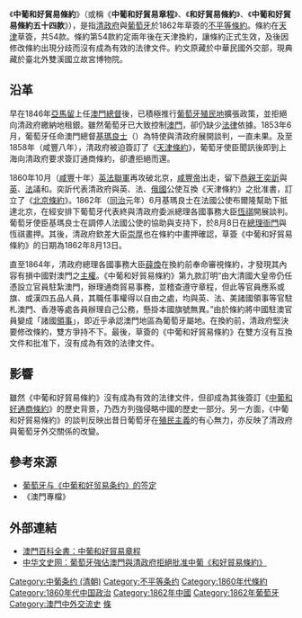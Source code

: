 《'''中葡和好貿易條約'''》（或稱《'''中葡和好貿易章程'''》、《'''和好貿易條約'''》、《'''中葡和好貿易條約五十四款'''》），是指[[清政府|清政府]]與[[葡萄牙|葡萄牙]]於1862年草簽的[[不平等條約|不平等條約]]。條約在[[天津|天津]]草簽，共54款。條約第54款約定兩年後在天津換約，讓條約正式生效，及後因修改條約出現分歧而沒有成為有效的法律文件。約文原藏於中華民國外交部，現典藏於臺北外雙溪國立故宮博物院。

==沿革==
早在1846年[[亞馬留|亞馬留]]上任[[澳門總督|澳門總督]]後，已積極推行[[葡萄牙殖民地|葡萄牙殖民地]]擴張政策，並拒絕向清政府繳納地租銀。雖然葡萄牙已大致控制[[澳門|澳門]]，卻仍缺少[[法律|法律]]依據。1853年6月，葡萄牙任命澳門總督[[基瑪良士|基瑪良士]]（{{lang|pt|Isidoro Francisco Guimarães}}）為特使與清政府展開談判，一直未果。及至1858年（咸豐八年），清政府被迫簽訂了《[[天津條約|天津條約]]》，葡萄牙使臣聞訊後即到上海向清政府要求簽訂通商條約，卻遭拒絕而還。

1860年10月（[[咸豐|咸豐]]十年）[[英法聯軍|英法聯軍]]再攻破北京，[[咸豐帝|咸豐帝]]出走，留下[[恭親王|恭親王]][[奕訢|奕訢]]與[[英國|英]]、[[法國|法]]議和。奕訢代表清政府與英、法、[[俄國|俄國]]公使互換《天津條約》之批准書，訂立了《[[北京條約|北京條約]]》。1862年（[[同治|同治]]元年）6月基瑪良士在法國公使布爾隆幫助下抵達北京，在經安排下葡萄牙代表終與清政府委派總理各國事務大臣[[恆祺|恆祺]]開展談判。葡萄牙使臣基瑪良士在調停人法國公使的協助與支持下，於8月8日在[[總理衙門|總理衙門]]與恆祺畫押。其後，清政府欽差大臣[[崇厚|崇厚]]也在條約中畫押確認，草簽《中葡和好貿易條約》的日期為1862年8月13日。

直至1864年，清政府總理各國事務大臣[[薛煥|薛煥]]在換約前奉命審視條約，才發現其內容有損中國對澳門之[[主權|主權]]。《中葡和好貿易條約》第九款訂明“由大清國大皇帝仍任憑設立官員駐紮澳門，辦理通商貿易事務，並稽查遵守章程，但此等官員應系或旗、或漢四五品人員，其職任事權得以自由之處，均與英、法、美諸國領事等官駐札澳門、香港等處各員辦理自己公務，懸掛本國旗號無異。”由於條約將中國駐澳官員變成「諸國[[領事|領事]]」，即近乎承認澳門地區為葡萄牙屬地。在換約前，清政府堅決要修改條約，雙方爭持不下。最後，草簽的《中葡和好貿易條約》在雙方沒有互換文件和批准下，沒有成為有效的法律文件。

==影響==
雖然《中葡和好貿易條約》沒有成為有效的法律文件，但卻成為其後簽訂《[[中葡和好通商條約|中葡和好通商條約]]》的歷史背景，乃西方列強侵略中國的歷史一部分。另一方面，《中葡和好貿易條約》的談判反映出昔日葡萄牙在[[殖民主義|殖民主義]]的有心無力，亦反映了清政府與葡萄牙外交關係的改變。

==參考來源==
*[https://web.archive.org/web/20070926235132/http://jds.cass.cn/Article/20060331122730.asp 葡萄牙与《中葡和好贸易条约》的签定]
*《澳門專檔》

==外部連結==
*[https://web.archive.org/web/20070326225714/http://www.macaudata.com/macauweb/Encyclopedia/html/13002.htm 澳門百科全書：中葡和好貿易章程]
*[https://web.archive.org/web/20070928115251/http://www.historychina.net/cns/QSYJ/ZTYJ/GATZT/11/01/2004/6592.html 中华文史网：葡萄牙強佔澳門與清政府拒絕批准中葡《和好貿易條約》]

[[Category:中葡条约_(清朝)|Category:中葡条约 (清朝)]]
[[Category:不平等条约|Category:不平等条约]]
[[Category:1860年代條約|Category:1860年代條約]]
[[Category:1860年代中国政治|Category:1860年代中国政治]]
[[Category:1862年中國|Category:1862年中國]]
[[Category:1862年葡萄牙|Category:1862年葡萄牙]]
[[Category:澳門中外交流史|Category:澳門中外交流史]]
[[Category:國立故宮博物院圖書文獻|條]]